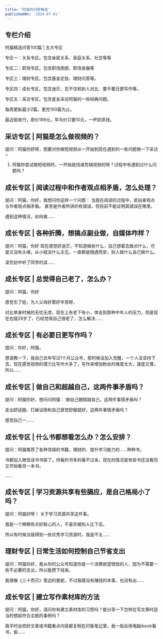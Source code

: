 ```yaml
---
title: '阿猫的问答精选'
publishedAt: '2024-07-01'
---
```


## 专栏介绍

阿猫精选问答100篇 | 五大专区

专区一：关系专区。包含亲密关系、家庭关系、社交等等

专区二：职场专区。包含职场困惑、职场发展等

专区三：理财专区。包含基金定投、理财问答等。

专区四：成长专区。包含迷茫、忍不住和别人对比、要不要日更写作等。

专区五：采访专区。包含星友采访阿猫的一些经典问题。

每周更新最少2篇，更完100篇为止。

最近刚发行，原价199元，早鸟价只要10元，一杯奶茶钱。


## 采访专区 | 阿猫是怎么做视频的？
提问：阿猫你好呀，想要对你做短视频从一开始到现在遇到的一些问题做一下采访~ 

1. 阿猫你尝试做短视频时，一开始是找谁剪辑视频的呀？过程中有遇到过什么问题吗？ 

## 成长专区 | 阅读过程中和作者观点相矛盾，怎么处理？
提问：阿猫，你好，我想问你这样一个问题： 当我在阅读的过程中，若自身观点与作者观点相矛盾。 甚至是作者所讲的有错误，但目前不能证明其错误在哪里。 

遇到这种情况，如何做......

## 成长专区 | 各种折腾，想搞点副业做，自媒体咋样？
提问：阿猫，你好 现在感觉好迷茫，不知道做些什么，自己想着去做点什么，可是又没有头绪，从小就没什么主见，一直都是随遇而安，别人做什么自己做什么。 

读完初中听了同学的读......

## 成长专区 | 总觉得自己老了，怎么办？
提问：阿猫，你好

感觉生了娃，为人父母好累好辛苦呀，

对比单身时候的无忧无虑，现在上有老下有小，体会到那种中年人的压力，但是现在也就29岁了，已经觉得自己很老了，怎么解决......

## 成长专区 | 有必要日更写作吗？
提问：你好，阿猫，

想请教一下，我自己去年写过1个月公众号，那时候没加入觉醒，一个人没坚持下去，现在感觉视频的潜力比写作大多了，写作来增加粉丝的难度太大，速度又慢，所以......

## 成长专区 | 做自己和超越自己，这两件事矛盾吗？
提问：阿猫你好，想问问阿猫： 做自己跟超越自己，这两件事情矛盾吗？ 

走出舒适圈、打破设限和自己感觉舒服就好，这两件事情矛盾吗？ 

感觉自己一......

## 成长专区 | 什么书都想看怎么办？怎么安排？
提问：阿猫推荐了各种领域的书籍，理财的、提升学习能力的……种种书。 

书都加入微信读书书架了，待看的书多的看不过来，现在的情况是有些书还没看完又开始看另一本书。

......

## 成长专区 | 学习资源共享有些膈应，是自己格局小了吗？
提问：阿猫好呀！ 关于学习资源共享这件事。 

我是一个稍稍有点好胜心的人，不喜欢被别人比下去。

所以有时候当我得到一些优秀学习资源时，我是不太......

## 理财专区 | 日常生活如何控制自己节省支出
提问：阿猫你好，我从你的公众号知道你是一个消费欲望很低的人，因为不需要一些不必要的支出，所以能攒下钱来。

我很像《三十而已》里边的曼妮，不过我既没有赚钱的本事，也没有出......

## 成长专区 | 建立写作素材库的方法
提问：阿猫，你好，请问你有建立素材库的习惯吗？能分享一下怎样在写文章时适当的想起符合主题的事例吗？

我平时会把好文章或书籍重点内容都复制在印象笔记里，我一般会用电脑ibook看书，偷......